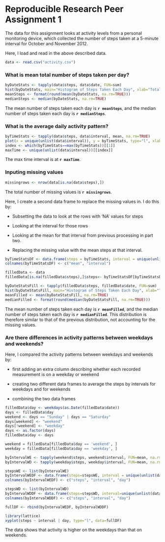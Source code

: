 Reproducible Research Peer Assignment 1 
========================================================

The data for this assignment looks at activity levels from a personal monitoring device, which collected the number of steps taken at a 5-minute interval for October and November 2012.

Here, I load and read in the above described data. 
```r
data <- read.csv("activity.csv")
```

### What is mean total number of steps taken per day?
```r
byDateStats <- tapply(data$steps, data$date, FUN=sum)
hist(byDateStats, main="Histogram of Steps Taken Each Day", xlab="Total Number of Steps Taken Each Day", col="blue")
meanSteps <- format(round(mean(byDateStats, na.rm=TRUE)))
medianSteps <- median(byDateStats, na.rm=TRUE)
```
The mean number of steps taken each day is **`r meanSteps`**, and the median number of steps taken each day is **`r medianSteps`**.

### What is the average daily activity pattern?
```r
byTimeStats <- tapply(data$steps, data$interval, mean, na.rm=TRUE)
plot(x = unique(unlist(data$interval)), y = byTimeStats, type="l", xlab="5-minute interval", ylab="Mean steps  averaged across all days")
index <- which(byTimeStats==max(byTimeStats))[[1]]
maxTime <- unique(unlist(data$interval))[[index]]
```
The max time interval is at **`r maxTime`**.

### Inputing missing values
```r
missingrows <- nrow(data[is.na(data$steps),])
```
The total number of missing values is **`r missingrows`**.

Here, I create a second data frame to replace the missing values in. I do this by:

* Subsetting the data to look at the rows with 'NA' values for steps

* Looking at the interval for those rows

* Looking at the mean for that interval from previous processing in part two. 

* Replacing the missing value with the mean steps at that interval. 
```r
byTimeStatsDF <- data.frame(steps = byTimeStats, interval = unique(unlist(data$interval)))
colnames(byTimeStatsDF) <- c("mean", "interval")

filledData <- data 
filledData[is.na(filledData$steps),]$steps<- byTimeStatsDF[byTimeStatsDF$interval == filledData[is.na(filledData$steps), ]$interval, ]$mean[[1]]

byDateStatsFill <- tapply(filledData$steps, filledData$date, FUN=sum)
hist(byDateStatsFill, main="Histogram of Steps Taken Each Day", xlab="Total Number of Steps Taken Each Day", col="blue")
meanFilled <- mean(byDateStatsFill, na.rm=TRUE)
medianFilled <- format(round(median(byDateStatsFill, na.rm=TRUE)))
```
The mean number of steps taken each day is **`r meanFilled`**, and the median number of steps taken each day is **`r medianFilled`**. This distribution is therefore similar to that of the previous distribution, not accounting for the missing values. 

### Are there differences in activity patterns between weekdays and weekends?

Here, I compared the activity patterns between weekdays and weekends by: 

* first adding an extra column describing whether each recorded measurement is on a weekday or weekend

* creating two different data frames to average the steps by intervals for weekdays and for weekends 

* combining the two data frames 
```r

filledData$day <- weekdays(as.Date(filledData$date))
days <- filledData$day
weekend <- days == "Sunday" | days == "Saturday"
days[weekend] <- "weekend"
days[!weekend] <- "weekday"
days <- as.factor(days)
filledData$day <- days

weekend = filledData[filledData$day == 'weekend', ]
weekday = filledData[filledData$day == 'weekday', ]

byIntervalWE <- tapply(weekend$steps, weekend$interval, FUN=mean, na.rm=TRUE)
byIntervalWD <- tapply(weekday$steps, weekday$interval, FUN=mean, na.rm=TRUE)

stepsWE <- list(byIntervalWE)
byIntervalWEDF <- data.frame(steps=stepsWE, interval = unique(unlist(data$interval)), day = "weekend")
colnames(byIntervalWEDF) <- c("steps", "interval", "day")

stepsWD <- list(byIntervalWD)
byIntervalWDDF <- data.frame(steps=stepsWD, interval=unique(unlist(data$interval)), day="weekday")
colnames(byIntervalWDDF) <- c("steps", "interval", "day")

fullDF <- rbind(byIntervalWEDF, byIntervalWDDF)

library(lattice)
xyplot(steps ~ interval | day, type="l", data=fullDF)
```
The data shows that activity is higher on the weekdays than that on weekends. 